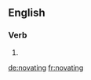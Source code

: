 ==English==

===Verb===
{{head|en}}

# {{present participle of|novate}}

[[de:novating]]
[[fr:novating]]
